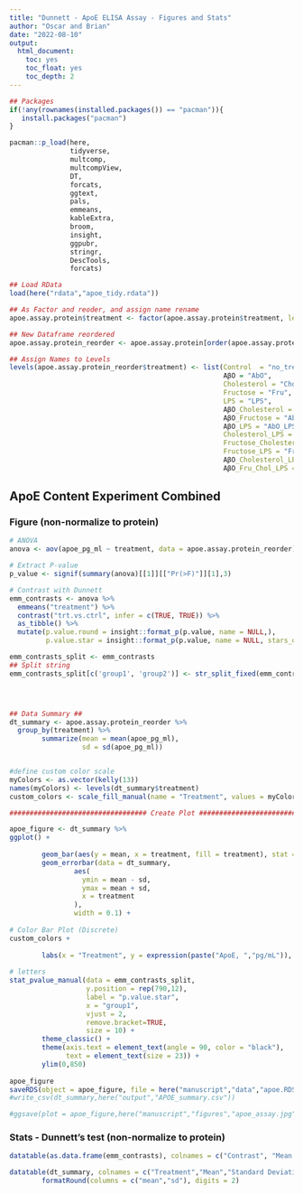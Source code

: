 ```yaml
---
title: "Dunnett - ApoE ELISA Assay - Figures and Stats"
author: "Oscar and Brian"
date: "2022-08-10"
output:
  html_document:
    toc: yes
    toc_float: yes
    toc_depth: 2
---
```


<style type="text/css">
.main-container {
  max-width: 2000px;
  margin-left: auto;
  margin-right: auto;
}
</style>

```r
## Packages
if(!any(rownames(installed.packages()) == "pacman")){
   install.packages("pacman")
}

pacman::p_load(here,
               tidyverse,
               multcomp,
               multcompView,
               DT,
               forcats,
               ggtext,
               pals,
               emmeans,
               kableExtra,
               broom,
               insight,
               ggpubr,
               stringr,
               DescTools,
               forcats)

## Load RData
load(here("rdata","apoe_tidy.rdata"))


```


```r
## As Factor and reoder, and assign name rename
apoe.assay.protein$treatment <- factor(apoe.assay.protein$treatment, levels = c("no_treat", "AbO", "Chol", "Fru","LPS", "AbO_Chol","AbO_Fru", "AbO_LPS", "Chol_LPS", "Fru_Chol","Fru_LPS", "AbO_Chol_LPS","Ab_F_C_LPS"))

## New Dataframe reordered
apoe.assay.protein_reorder <- apoe.assay.protein[order(apoe.assay.protein$treatment), ]

## Assign Names to Levels
levels(apoe.assay.protein_reorder$treatment) <- list(Control  = "no_treat", 
                                                     AβO = "AbO",
                                                     Cholesterol = "Chol",
                                                     Fructose = "Fru",
                                                     LPS = "LPS",
                                                     AβO_Cholesterol = "AbO_Chol",
                                                     AβO_Fructose = "AbO_Fru",
                                                     AβO_LPS = "AbO_LPS",
                                                     Cholesterol_LPS = "Chol_LPS",
                                                     Fructose_Cholesterol = "Fru_Chol",
                                                     Fructose_LPS = "Fru_LPS",
                                                     AβO_Cholesterol_LPS = "AbO_Chol_LPS",
                                                     AβO_Fru_Chol_LPS = "Ab_F_C_LPS")

```


## ApoE Content Experiment Combined {.tabset .tabset-fade .tabset-pills}


### Figure (non-normalize to protein)

```r
# ANOVA
anova <- aov(apoe_pg_ml ~ treatment, data = apoe.assay.protein_reorder)

# Extract P-value
p_value <- signif(summary(anova)[[1]][["Pr(>F)"]][1],3)

# Contrast with Dunnett
emm_contrasts <- anova %>%
  emmeans("treatment") %>%
  contrast("trt.vs.ctrl", infer = c(TRUE, TRUE)) %>%
  as_tibble() %>%
  mutate(p.value.round = insight::format_p(p.value, name = NULL,),
         p.value.star = insight::format_p(p.value, name = NULL, stars_only = TRUE)) 

emm_contrasts_split <- emm_contrasts
## Split string
emm_contrasts_split[c('group1', 'group2')] <- str_split_fixed(emm_contrasts_split$contrast, ' - ', 2) 




## Data Summary ##
dt_summary <- apoe.assay.protein_reorder %>%
  group_by(treatment) %>%
        summarize(mean = mean(apoe_pg_ml),
                  sd = sd(apoe_pg_ml))


#define custom color scale
myColors <- as.vector(kelly(13))
names(myColors) <- levels(dt_summary$treatment)
custom_colors <- scale_fill_manual(name = "Treatment", values = myColors)

################################## Create Plot ##################################

apoe_figure <- dt_summary %>%
ggplot() + 
        
        geom_bar(aes(y = mean, x = treatment, fill = treatment), stat = "identity", show.legend = TRUE) +
        geom_errorbar(data = dt_summary,
                aes(
                  ymin = mean - sd,
                  ymax = mean + sd,
                  x = treatment
                ),
                width = 0.1) +
        
# Color Bar Plot (Discrete)
custom_colors +
        
        labs(x = "Treatment", y = expression(paste("ApoE, ","pg/mL")), subtitle = expression(paste("ANOVA: P = ", "1.41 x 10"^-7)))  +
        
# letters
stat_pvalue_manual(data = emm_contrasts_split,
                   y.position = rep(790,12),
                   label = "p.value.star",
                   x = "group1",
                   vjust = 2,
                   remove.bracket=TRUE,
                   size = 10) +
        theme_classic() +
        theme(axis.text = element_text(angle = 90, color = "black"),
              text = element_text(size = 23)) +
        ylim(0,850)
        
apoe_figure
saveRDS(object = apoe_figure, file = here("manuscript","data","apoe.RDS"))
#write_csv(dt_summary,here("output","APOE_summary.csv"))
```


```r
#ggsave(plot = apoe_figure,here("manuscript","figures","apoe_assay.jpg"), dpi = 300, width = 10, height = 8)

```



### Stats - Dunnett's test (non-normalize to protein)

```r
datatable(as.data.frame(emm_contrasts), colnames = c("Contrast", "Mean Diff", "SE", "DF"," Lower CI 95%", "Upper CI 95%","T.ratio","P.adjusted","P.rounded","Sig Level"))

datatable(dt_summary, colnames = c("Treatment","Mean","Standard Deviation (SD)")) %>%
        formatRound(columns = c("mean","sd"), digits = 2)
```
